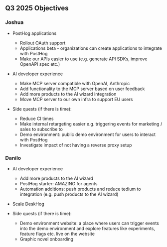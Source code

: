 ## Q3 2025 Objectives

### Joshua

- PostHog applications
    - Rollout OAuth support
    - Applications beta - organizations can create applications to integrate with PostHog
    - Make our APIs easier to use (e.g. generate API SDKs, improve OpenAPI spec etc.)

- AI developer experience
    - Make MCP server compatible with OpenAI, Anthropic
    - Add functionality to the MCP server based on user feedback
    - Add more products to the AI wizard integration
    - Move MCP server to our own infra to support EU users

- Side quests (if there is time):
    - Reduce CI times
    - Make internal retargeting easier e.g. triggering events for marketing / sales to subscribe to
    - Demo environment: public demo environment for users to interact with PostHog
    - Investigate impact of not having a reverse proxy setup

### Danilo

- AI developer experience
    - Add more products to the AI wizard
    - PostHog starter: AMAZING for agents
    - Automation additions: push products and reduce tedium to integration (e.g. push products to the AI wizard)

- Scale DeskHog

- Side quests (if there is time):
    - Demo environment website: a place where users can trigger events into the demo environment and explore features like experiments, feature flags etc. live on the website
    - Graphic novel onboarding

